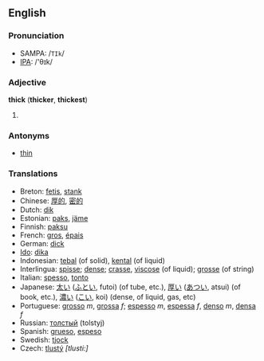 ==English==
===Pronunciation===
*SAMPA: /<tt>TIk</tt>/
*[[w:IPA|IPA]]: /'θɪk/

===Adjective===
'''thick''' ('''thicker''', '''thickest''')
# {{stub}}

===Antonyms===
*[[thin]]

===Translations===
*Breton: [[fetis]], [[stank]]
*Chinese: [[厚的]], [[密的]]
*Dutch: [[dik]]
*Estonian: [[paks]], [[jäme]]
*Finnish: [[paksu]]
*French: [[gros]], [[épais]]
*German: [[dick]]
*[[Ido]]: [[dika]]
*Indonesian: [[tebal]] (of solid), [[kental]] (of liquid)
*Interlingua: [[spisse]]; [[dense]]; [[crasse]], [[viscose]] (of liquid); [[grosse]] (of string)
*Italian: [[spesso]], [[tonto]]
*Japanese: [[太い]] ([[ふとい]], futoi) (of tube, etc.), [[厚い]] ([[あつい]], atsui) (of book, etc.), [[濃い]] ([[こい]], koi) (dense, of liquid, gas, etc)
*Portuguese: [[grosso]] ''m'', [[grossa]] ''f''; [[espesso]] ''m'', [[espessa]] ''f'', [[denso]] ''m'', [[densa]] ''f''
*Russian: [[толстый]] (tolstyj)
*Spanish: [[grueso]], [[espeso]]
*Swedish: [[tjock]]
*Czech: [[tlustý]] ''[tlusti:]''